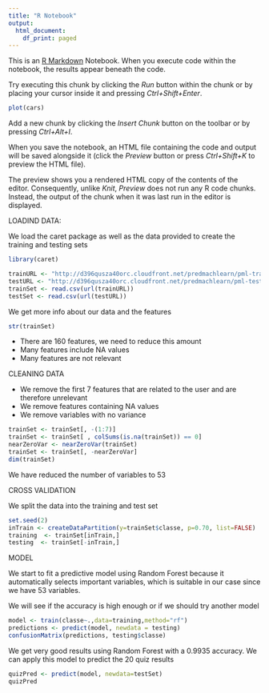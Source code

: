 ---
title: "R Notebook"
output:
  html_document:
    df_print: paged
---

This is an [R Markdown](http://rmarkdown.rstudio.com) Notebook. When you execute code within the notebook, the results appear beneath the code. 

Try executing this chunk by clicking the *Run* button within the chunk or by placing your cursor inside it and pressing *Ctrl+Shift+Enter*. 

```{r}
plot(cars)
```

Add a new chunk by clicking the *Insert Chunk* button on the toolbar or by pressing *Ctrl+Alt+I*.

When you save the notebook, an HTML file containing the code and output will be saved alongside it (click the *Preview* button or press *Ctrl+Shift+K* to preview the HTML file).

The preview shows you a rendered HTML copy of the contents of the editor. Consequently, unlike *Knit*, *Preview* does not run any R code chunks. Instead, the output of the chunk when it was last run in the editor is displayed.


LOADIND DATA:

We load the caret package as well as the data provided to create the training and testing sets

```{r}

library(caret)

trainURL <- "http://d396qusza40orc.cloudfront.net/predmachlearn/pml-training.csv"
testURL <- "http://d396qusza40orc.cloudfront.net/predmachlearn/pml-testing.csv"
trainSet <- read.csv(url(trainURL))
testSet <- read.csv(url(testURL))
```

We get more info about our data and the features

```{r}

str(trainSet)

```

- There are 160 features, we need to reduce this amount
- Many features include NA values
- Many features are not relevant 


CLEANING DATA

- We remove the first 7 features that are related to the user and are therefore unrelevant
- We remove features containing NA values
- We remove variables with no variance


```{r}
trainSet <- trainSet[, -(1:7)]
trainSet <- trainSet[ , colSums(is.na(trainSet)) == 0]
nearZeroVar <- nearZeroVar(trainSet)
trainSet <- trainSet[, -nearZeroVar]
dim(trainSet)


```

We have reduced the number of variables to 53


CROSS VALIDATION

We split the data into the training and test set


```{r}

set.seed(2)
inTrain <- createDataPartition(y=trainSet$classe, p=0.70, list=FALSE)
training  <- trainSet[inTrain,]
testing  <- trainSet[-inTrain,]

```


MODEL

We start to fit a predictive model  using Random Forest because it automatically selects important variables, which is suitable in our case since we have 53 variables. 

We will see if the accuracy is high enough or if we should try another model

```{r}
model <- train(classe~.,data=training,method="rf")
predictions <- predict(model, newdata = testing)
confusionMatrix(predictions, testing$classe)
```


We get very good results using Random Forest with a 0.9935 accuracy.
We can apply this model to predict the 20 quiz results 

```{r}
quizPred <- predict(model, newdata=testSet)
quizPred

```


